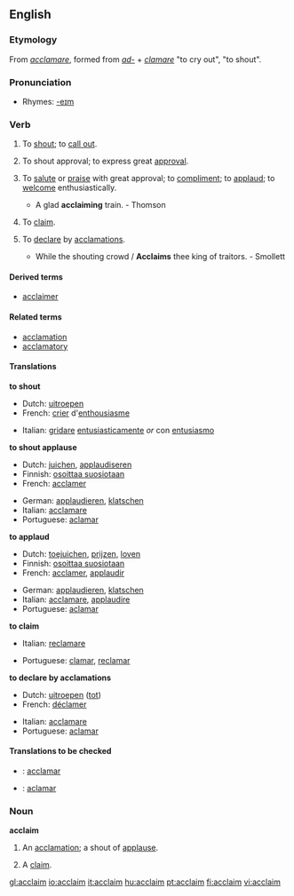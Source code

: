 ==English==

===Etymology===
From {{L.}} ''[[acclamare]]'', formed from ''[[ad-]]'' + ''[[clamare]]'' "to cry out", "to shout".

===Pronunciation===
*Rhymes: [[Rhymes:English:-eɪm|-eɪm]]

===Verb===
{{en-verb}}

# {{transitive}} To [[shout]]; to [[call out]].
# {{intransitive}} To shout approval; to express great [[approval]].
# {{transitive}} {{rare}} To [[salute]] or [[praise]] with great approval; to [[compliment]]; to [[applaud]]; to [[welcome]] enthusiastically.
#* A glad '''acclaiming''' train. - Thomson
# {{transitive}} {{obsolete}} To [[claim]].
# {{transitive}} To [[declare]] by [[acclamations]].
#* While the shouting crowd / '''Acclaims''' thee king of traitors. - Smollett

====Derived terms====
* [[acclaimer]]

====Related terms====
* [[acclamation]]
* [[acclamatory]]

====Translations====
'''to shout'''
{{top}}
* Dutch: [[uitroepen]]
* French: [[crier]] d'[[enthousiasme]]
{{mid}}
* Italian: [[gridare]] [[entusiasticamente]] ''or'' con [[entusiasmo]]
{{bottom}}

'''to shout applause'''
{{top}}
* Dutch: [[juichen]], [[applaudiseren]]
*Finnish: [[osoittaa suosiotaan]]
* French: [[acclamer]]
{{mid}}
* German: [[applaudieren]], [[klatschen]]
* Italian: [[acclamare]]
* Portuguese: [[aclamar]]
{{bottom}}

'''to applaud'''
{{top}}
* Dutch: [[toejuichen]], [[prijzen]], [[loven]]
*Finnish: [[osoittaa suosiotaan]]
* French: [[acclamer]], [[applaudir]]
{{mid}}
* German: [[applaudieren]], [[klatschen]]
* Italian: [[acclamare]], [[applaudire]]
* Portuguese: [[aclamar]]
{{bottom}}

'''to claim'''
{{top}}
* Italian: [[reclamare]]
{{mid}}
* Portuguese: [[clamar]], [[reclamar]]
{{bottom}}

'''to declare by acclamations'''
{{top}}
* Dutch: [[uitroepen]] ([[tot]])
* French: [[déclamer]]
{{mid}}
* Italian: [[acclamare]]
* Portuguese: [[aclamar]]
{{bottom}}

====Translations to be checked====
{{checktrans}}
*{{ttbc|Interlingua}}: [[acclamar]]
*{{ttbc|Spanish}}: [[aclamar]]

===Noun===
'''acclaim'''

# {{poetic}} An [[acclamation]]; a shout of [[applause]].
# {{obsolete}} A [[claim]].

[[gl:acclaim]]
[[io:acclaim]]
[[it:acclaim]]
[[hu:acclaim]]
[[pt:acclaim]]
[[fi:acclaim]]
[[vi:acclaim]]